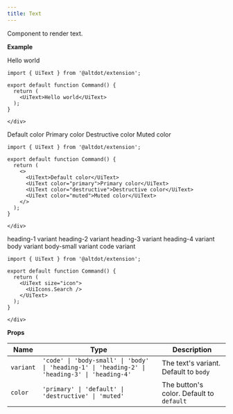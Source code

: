 ```yaml
---
title: Text
---
```



Component to render text.

**Example**

<Tabs>
  <TabItem label="Text">
    <div className="example-wrapper">
      <div className="component">
        <UiText>Hello world</UiText>
      </div>

```tsx
import { UiText } from '@altdot/extension';

export default function Command() {
  return (
    <UiText>Hello world</UiText>
  );
}
```
    </div>
  </TabItem>
  <TabItem label="Colors">
    <div className="example-wrapper">
      <div className="component">
        <div>
          <UiText>Default color</UiText>
          <UiText color="primary">Primary color</UiText>
          <UiText color="destructive">Destructive color</UiText>
          <UiText color="muted">Muted color</UiText>
        </div>
      </div>

```tsx
import { UiText } from '@altdot/extension';

export default function Command() {
  return (
    <>
      <UiText>Default color</UiText>
      <UiText color="primary">Primary color</UiText>
      <UiText color="destructive">Destructive color</UiText>
      <UiText color="muted">Muted color</UiText>
    </>
  );
}
```
    </div>
  </TabItem>
  <TabItem label="Heading">
    <div className="example-wrapper">
      <div className="component">
        <div>
          <UiText variant="heading-1">heading-1 variant</UiText>
          <UiText variant="heading-2">heading-2 variant</UiText>
          <UiText variant="heading-3">heading-3 variant</UiText>
          <UiText variant="heading-4">heading-4 variant</UiText>
          <UiText variant="body">body variant</UiText>
          <UiText variant="body-small">body-small variant</UiText>
          <UiText variant="code">code variant</UiText>
        </div>
      </div>

```tsx
import { UiText } from '@altdot/extension';

export default function Command() {
  return (
    <UiText size="icon">
      <UiIcons.Search />
    </UiText>
  );
}
```
    </div>
  </TabItem>
</Tabs>

**Props**

| Name | Type | Description |
| ----------- | ----------- | ----------- |
| `variant` | `'code' \| 'body-small' \| 'body' \| 'heading-1' \| 'heading-2' \| 'heading-3' \| 'heading-4'` | The text's variant. Default to `body` |
| `color` | `'primary' \| 'default' \| 'destructive' \| 'muted'` | The button's color. Default to `default` |
